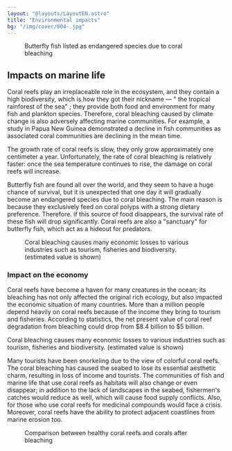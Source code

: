 ```yaml
---
layout: "@layouts/LayoutEN.astro"
title: "Environmental impacts"
bg: "/img/cover/004-.jpg"
---
```



<Figure mode="float-right" img={import("../../assets/img/02-2/Untitled.png")}>Butterfly fish listed as endangered species due to coral bleaching</Figure>

## Impacts on marine life

Coral reefs play an irreplaceable role in the ecosystem, and they contain a high biodiversity, which is how they got their nickname — " the tropical rainforest of the sea" ; they provide both food and environment for many fish and plankton species. Therefore, coral bleaching caused by climate change is also adversely affecting marine communities. For example, a study in Papua New Guinea demonstrated a decline in fish communities as associated coral communities are declining in the mean time.

The growth rate of coral reefs is slow, they only grow approximately one centimeter a year. Unfortunately, the rate of coral bleaching is relatively faster: once the sea temperature continues to rise, the damage on coral reefs will increase.

Butterfly fish are found all over the world, and they seem to have a huge chance of survival, but it is unexpected that one day it will gradually become an endangered species due to coral bleaching. The main reason is because they exclusively feed on coral polyps with a strong dietary preference. Therefore. if this source of food disappears, the survival rate of these fish will drop significantly. Coral reefs are also a "sanctuary" for butterfly fish, which act as a hideout for predators.

<Figure mode="float-left" imageFit="inside" img={import("../../assets/img/02-2/Untitled 1.png")}>Coral bleaching causes many economic losses to various industries such as tourism, fisheries and biodiversity. (estimated value is shown)</Figure>

### Impact on the economy

Coral reefs have become a haven for many creatures in the ocean; its bleaching has not only affected the original rich ecology, but also impacted the economic situation of many countries. More than a million people depend heavily on coral reefs because of the income they bring to tourism and fisheries. According to statistics, the net present value of coral reef degradation from bleaching could drop from $8.4 billion to  $5 billion.

Coral bleaching causes many economic losses to various industries such as tourism, fisheries and biodiversity. (estimated value is shown)

Many tourists have been snorkeling due to the view of colorful coral reefs. The coral bleaching has caused the seabed to lose its essential aesthetic charm, resulting in loss of income and tourists. The communities of fish and marine life that use coral reefs as habitats will also change or even disappear; in addition to the lack of landscapes in the seabed, fishermen's catches would reduce as well, which will cause food supply conflicts. Also, for those who use coral reefs for medicinal compounds would face a crisis. Moreover, coral reefs have the ability to protect adjacent coastlines from marine erosion too.

<Figure mode="center" img={import("../../assets/img/02-2/Untitled 2.png")} highQuality={1}>Comparison between healthy coral reefs and corals after bleaching</Figure>
